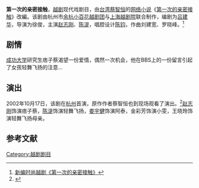 '''第一次的亲密接触'''，[[越剧|越剧]]现代戏剧目，由[[台湾|台湾]][[蔡智恒|蔡智恒]]的[[网络小说|网络小说]]《[[第一次的亲密接触|第一次的亲密接触]]》改編。该剧由杭州市[[余杭小百花越剧团|余杭小百花越剧团]]与[[上海越剧院|上海越剧院]]联合制作，编剧为[[吕建华|吕建华]]，导演为徐俊，主演[[赵志刚|赵志刚]]、[[陈湜|陈湜]]，唱腔设计[[陈钧|陈钧]]，作曲刘建宽、罗晓峰。<ref>[http://culture.qianlong.com/6861/2003-1-6/91@619786.htm 新编时尚越剧《第一次的亲密接触》]{{dead link|date=2018年4月 |bot=InternetArchiveBot |fix-attempted=yes }}</ref>

== 剧情 ==

[[成功大学|成功大学]]研究生痞子蔡渴望一份爱情，偶然一次机会，他在BBS上的一份留言引起了女孩轻舞飞扬的注意...

== 演出 ==
2002年10月17日，该剧在[[杭州|杭州]]首演，原作作者蔡智恒也到现场观看了演出。<ref>{{Cite web |url=http://www.chinanews.com.cn/2002-09-06/26/219892.html |title=第一次亲密接触 |accessdate=2010-03-13 |archive-date=2002-09-11 |archive-url=https://web.archive.org/web/20020911224150/http://www.chinanews.com.cn/2002-09-06/26/219892.html |dead-url=no }}</ref>[[赵志刚|赵志刚]]饰演痞子蔡，[[陈湜|陈湜]]饰演轻舞飞扬，[[娄宇健|娄宇健]]饰演阿泰，金彩芳饰演小雯，王晓玲饰演轻舞飞扬母亲。

== 参考文献 ==
<references/>

[[Category:越剧剧目|Category:越剧剧目]]